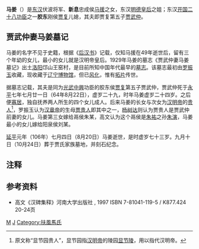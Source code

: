'''马姜'''（{{bd|34年||106年|8月20日|catIdx=M}}）是[[东汉|东汉]]伏波将军、'''新息'''忠成侯[[马援|马援]]之女，东汉[[明德馬皇后|明德皇后]]之姐；东汉[[雲台二十八將|开国二十八功臣]]之一'''胶东'''刚侯[[贾复|贾复]]儿媳，其夫即贾复第五子[[贾武仲|贾武仲]]。

== 贾武仲妻马姜墓记 ==
马姜的名字不见于史籍，根据《[[后汉书|后汉书]]》记载，仅知马援在49年逝世后，留有三个年幼的女儿，最小的女儿就是汉明帝皇后。1929年马姜的墓志《贾武仲妻马姜墓记》出土[[洛阳|洛阳]]邙山王窑村，是目前所知中国年代最早的[[墓志|墓志]]。该墓志最初由[[罗振玉|罗振玉]]收藏，现收藏于[[辽宁博物馆|辽宁博物馆]]，但已[[风化|风化]]，惟有[[拓片|拓片]]传世。

据墓志记载，其夫是同为[[光武中興|光武中興]]功臣的胶东侯[[贾复|贾复]]第五子贾武仲，贾武仲死于[[永平_(东汉)|永平]]七年七月廿一日（64年8月22日），虚岁二十九，时年马姜虚岁二十四岁。之后便[[寡居|寡居]]，独自抚养两人所生的四个女儿成人。后来马姜的长女与次女为[[汉明帝|汉明帝]]的[[贵人|贵人]]<ref>原文称“显节园贵人”，显节园指[[汉明帝|汉明帝]]的陵园[[漢顯節陵|显节陵]]，用以指代汉明帝。</ref>，罗振玉认为[[汉章帝|汉章帝]]的生母[[贾贵人|贾贵人]]即其中之一，[[杨树达|杨树达]]则认为贾贵人是贾武仲前妻的女儿。马姜第三女嫁给鬲侯朱某，高文认为这个鬲侯是[[朱祐|朱祐]]之孙[[朱演|朱演]]，马姜最小的女儿嫁给阳泉侯刘某。

[[延平_(东汉)|延平]]元年（106年）七月四日（8月20日）马姜逝世，是时虚岁七十三岁。九月十日（10月24日）葬于贾氏家族墓地，并刻石纪念。

== 注释 ==

{{Reflist|2}}

==参考资料==
*高文《汉碑集释》河南大学出版社 , 1997  ISBN 7-81041-119-5 / K877.424  20-24页

[[Category:东汉女性人物|M]]
[[Category:马姓|J]]
[[Category:扶風馬氏|Category:扶風馬氏]]